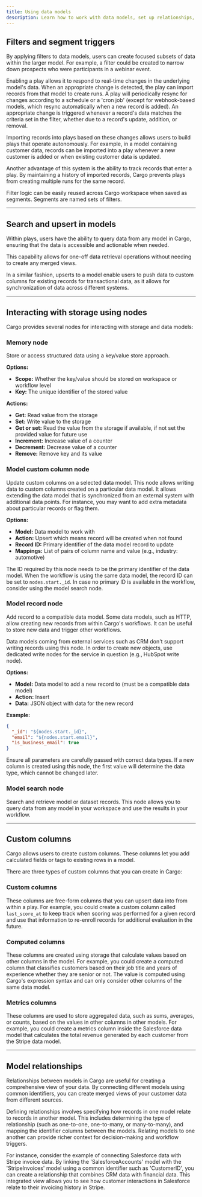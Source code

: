 ```yaml
---
title: Using data models
description: Learn how to work with data models, set up relationships, filters, and custom columns
---
```


## Filters and segment triggers

By applying filters to data models, users can create focused subsets of data within the larger model. For example, a filter could be created to narrow down prospects who were participants in a webinar event.

Enabling a play allows it to respond to real-time changes in the underlying model's data. When an appropriate change is detected, the play can import records from that model to create runs. A play will periodically resync for changes according to a schedule or a 'cron job' (except for webhook-based models, which resync automatically when a new record is added). An appropriate change is triggered whenever a record's data matches the criteria set in the filter, whether due to a record's update, addition, or removal.

Importing records into plays based on these changes allows users to build plays that operate autonomously. For example, in a model containing customer data, records can be imported into a play whenever a new customer is added or when existing customer data is updated.

Another advantage of this system is the ability to track records that enter a play. By maintaining a history of imported records, Cargo prevents plays from creating multiple runs for the same record.

Filter logic can be easily reused across Cargo workspace when saved as segments. Segments are named sets of filters.

---

## Search and upsert in models

Within plays, users have the ability to query data from any model in Cargo, ensuring that the data is accessible and actionable when needed.

This capability allows for one-off data retrieval operations without needing to create any merged views.

In a similar fashion, upserts to a model enable users to push data to custom columns for existing records for transactional data, as it allows for synchronization of data across different systems.

---

## Interacting with storage using nodes

Cargo provides several nodes for interacting with storage and data models:

### Memory node

Store or access structured data using a key/value store approach.

**Options:**
- **Scope:** Whether the key/value should be stored on workspace or workflow level
- **Key:** The unique identifier of the stored value

**Actions:**
- **Get:** Read value from the storage
- **Set:** Write value to the storage
- **Get or set:** Read the value from the storage if available, if not set the provided value for future use
- **Increment:** Increase value of a counter
- **Decrement:** Decrease value of a counter
- **Remove:** Remove key and its value

### Model custom column node

Update custom columns on a selected data model. This node allows writing data to custom columns created on a particular data model. It allows extending the data model that is synchronized from an external system with additional data points. For instance, you may want to add extra metadata about particular records or flag them.

**Options:**
- **Model:** Data model to work with
- **Action:** Upsert which means record will be created when not found
- **Record ID:** Primary identifier of the data model record to update
- **Mappings:** List of pairs of column name and value (e.g., industry: automotive)

The ID required by this node needs to be the primary identifier of the data model. When the workflow is using the same data model, the record ID can be set to `nodes.start._id`. In case no primary ID is available in the workflow, consider using the model search node.

### Model record node

Add record to a compatible data model. Some data models, such as HTTP, allow creating new records from within Cargo's workflows. It can be useful to store new data and trigger other workflows.

Data models coming from external services such as CRM don't support writing records using this node. In order to create new objects, use dedicated write nodes for the service in question (e.g., HubSpot write node).

**Options:**
- **Model:** Data model to add a new record to (must be a compatible data model)
- **Action:** Insert
- **Data:** JSON object with data for the new record

**Example:**
```json
{
  "_id": "${nodes.start._id}",
  "email": "${nodes.start.email}",
  "is_business_email": true
}
```

Ensure all parameters are carefully passed with correct data types. If a new column is created using this node, the first value will determine the data type, which cannot be changed later.

### Model search node

Search and retrieve model or dataset records. This node allows you to query data from any model in your workspace and use the results in your workflow.

---

## Custom columns

Cargo allows users to create custom columns. These columns let you add calculated fields or tags to existing rows in a model.

There are three types of custom columns that you can create in Cargo:

### Custom columns
These columns are free-form columns that you can upsert data into from within a play. For example, you could create a custom column called `last_score_at` to keep track when scoring was performed for a given record and use that information to re-enroll records for additional evaluation in the future.

### Computed columns
These columns are created using storage that calculate values based on other columns in the model. For example, you could create a computed column that classifies customers based on their job title and years of experience whether they are senior or not. The value is computed using Cargo's expression syntax and can only consider other columns of the same data model.

### Metrics columns
These columns are used to store aggregated data, such as sums, averages, or counts, based on the values in other columns in other models. For example, you could create a metrics column inside the Salesforce data model that calculates the total revenue generated by each customer from the Stripe data model.

---

## Model relationships

Relationships between models in Cargo are useful for creating a comprehensive view of your data. By connecting different models using common identifiers, you can create merged views of your customer data from different sources.

Defining relationships involves specifying how records in one model relate to records in another model. This includes determining the type of relationship (such as one-to-one, one-to-many, or many-to-many), and mapping the identifier columns between the models. Relating models to one another can provide richer context for decision-making and workflow triggers.

For instance, consider the example of connecting Salesforce data with Stripe invoice data. By linking the 'SalesforceAccounts' model with the 'StripeInvoices' model using a common identifier such as 'CustomerID', you can create a relationship that combines CRM data with financial data. This integrated view allows you to see how customer interactions in Salesforce relate to their invoicing history in Stripe.
